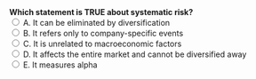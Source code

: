 ::: {.question-block}
<form onsubmit="event.preventDefault(); checkAnswer('module2_mcq_q41')" data-correct-answer="D">
<strong style="display: block;">Which statement is TRUE about systematic risk?</strong>
<label><input type="radio" name="module2_mcq_q41" value="A"> A. It can be eliminated by diversification</label><br>
<label><input type="radio" name="module2_mcq_q41" value="B"> B. It refers only to company-specific events</label><br>
<label><input type="radio" name="module2_mcq_q41" value="C"> C. It is unrelated to macroeconomic factors</label><br>
<label><input type="radio" name="module2_mcq_q41" value="D"> D. It affects the entire market and cannot be diversified away</label><br>
<label><input type="radio" name="module2_mcq_q41" value="E"> E. It measures alpha</label><br>
</form>
<div id="feedback-module2_mcq_q41" class="feedback" data-status="" style="display:none;">
✅ Correct: D. Systematic risk is market-wide risk that diversification cannot eliminate.
</div>
:::
